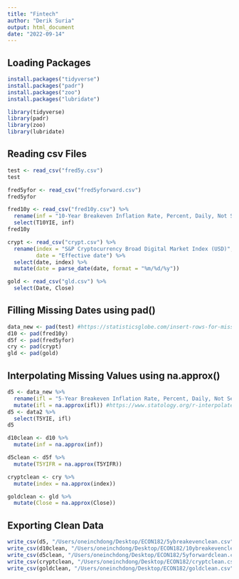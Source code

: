 ```yaml
---
title: "Fintech"
author: "Derik Suria"
output: html_document
date: "2022-09-14"
---
```


## Loading Packages 

```r
install.packages("tidyverse")
install.packages("padr")
install.packages("zoo")
install.packages("lubridate")
```

```r
library(tidyverse)
library(padr)
library(zoo)
library(lubridate)
```

## Reading csv Files

```r
test <- read_csv("fred5y.csv") 
test
```

```r
fred5yfor <- read_csv("fred5yforward.csv") 
fred5yfor
```

```r
fred10y <- read_csv("fred10y.csv") %>%
  rename(inf = "10-Year Breakeven Inflation Rate, Percent, Daily, Not Seasonally Adjusted") %>%
  select(T10YIE, inf)
fred10y 
```

```r
crypt <- read_csv("crypt.csv") %>%
  rename(index = "S&P Cryptocurrency Broad Digital Market Index (USD)",
         date = "Effective date") %>%
  select(date, index) %>%
  mutate(date = parse_date(date, format = "%m/%d/%y"))
```

```r
gold <- read_csv("gld.csv") %>%
  select(Date, Close)
```

## Filling Missing Dates using pad() 

```r
data_new <- pad(test) #https://statisticsglobe.com/insert-rows-for-missing-dates-in-r
d10 <- pad(fred10y)
d5f <- pad(fred5yfor)
cry <- pad(crypt)
gld <- pad(gold)
```

## Interpolating Missing Values using na.approx()

```r
d5 <- data_new %>%
  rename(ifl = "5-Year Breakeven Inflation Rate, Percent, Daily, Not Seasonally Adjusted") %>%
  mutate(ifl = na.approx(ifl)) #https://www.statology.org/r-interpolate-missing-values/, https://stats.stackexchange.com/questions/107505/interpolating-time-series
d5 <- data2 %>% 
  select(T5YIE, ifl)
d5
```

```r
d10clean <- d10 %>%
  mutate(inf = na.approx(inf)) 
```

```r
d5clean <- d5f %>%
  mutate(T5YIFR = na.approx(T5YIFR)) 
```

```r
cryptclean <- cry %>%
  mutate(index = na.approx(index)) 
```

```r
goldclean <- gld %>%
  mutate(Close = na.approx(Close)) 
```

## Exporting Clean Data

```r
write_csv(d5, "/Users/oneinchdong/Desktop/ECON182/5ybreakevenclean.csv")
write_csv(d10clean, "/Users/oneinchdong/Desktop/ECON182/10ybreakevenclean.csv")
write_csv(d5clean, "/Users/oneinchdong/Desktop/ECON182/5yforwardclean.csv")
write_csv(cryptclean, "/Users/oneinchdong/Desktop/ECON182/cryptclean.csv")
write_csv(goldclean, "/Users/oneinchdong/Desktop/ECON182/goldclean.csv")
```



